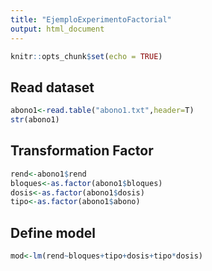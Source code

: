 ```yaml
---
title: "EjemploExperimentoFactorial"
output: html_document
---
```


```r
knitr::opts_chunk$set(echo = TRUE)
```

## Read dataset
```r
abono1<-read.table("abono1.txt",header=T)
str(abono1)
```

## Transformation Factor
```r
rend<-abono1$rend
bloques<-as.factor(abono1$bloques)
dosis<-as.factor(abono1$dosis)
tipo<-as.factor(abono1$abono)
```


## Define model
```r
mod<-lm(rend~bloques+tipo+dosis+tipo*dosis)
```

